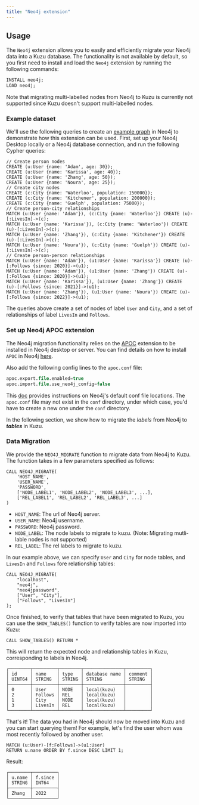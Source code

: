 ```yaml
---
title: "Neo4j extension"
---
```



## Usage
The `Neo4j` extension allows you to easily and efficiently migrate your Neo4j data into a Kuzu database.
The functionality is not available by default, so you first need to install and load the `Neo4j` extension by running the following commands:

```sql
INSTALL neo4j;
LOAD neo4j;
```

Note that migrating multi-labelled nodes from Neo4j to Kuzu is currently not supported since Kuzu doesn't support multi-labelled nodes.

### Example dataset

We'll use the following queries to create an [example graph](/cypher/query-clauses/example-database/) in Neo4j to demonstrate how this extension can be used.
First, set up your Neo4j Desktop locally or a Neo4j database connection, and run the following Cypher queries:

```cypher
// Create person nodes
CREATE (u:User {name: 'Adam', age: 30});
CREATE (u:User {name: 'Karissa', age: 40});
CREATE (u:User {name: 'Zhang', age: 50});
CREATE (u:User {name: 'Noura', age: 25});
// Create city nodes
CREATE (c:City {name: 'Waterloo', population: 150000});
CREATE (c:City {name: 'Kitchener', population: 200000});
CREATE (c:City {name: 'Guelph', population: 75000});
// Create person-city relationships
MATCH (u:User {name: 'Adam'}), (c:City {name: 'Waterloo'}) CREATE (u)-[:LivesIn]->(c);
MATCH (u:User {name: 'Karissa'}), (c:City {name: 'Waterloo'}) CREATE (u)-[:LivesIn]->(c);
MATCH (u:User {name: 'Zhang'}), (c:City {name: 'Kitchener'}) CREATE (u)-[:LivesIn]->(c);
MATCH (u:User {name: 'Noura'}), (c:City {name: 'Guelph'}) CREATE (u)-[:LivesIn]->(c);
// Create person-person relationships
MATCH (u:User {name: 'Adam'}), (u1:User {name: 'Karissa'}) CREATE (u)-[:Follows {since: 2020}]->(u1);
MATCH (u:User {name: 'Adam'}), (u1:User {name: 'Zhang'}) CREATE (u)-[:Follows {since: 2020}]->(u1);
MATCH (u:User {name: 'Karissa'}), (u1:User {name: 'Zhang'}) CREATE (u)-[:Follows {since: 2021}]->(u1);
MATCH (u:User {name: 'Zhang'}), (u1:User {name: 'Noura'}) CREATE (u)-[:Follows {since: 2022}]->(u1);
```

The queries above create a set of nodes of label `User` and `City`, and a set of relationships of label `LivesIn` and `Follows`.

### Set up Neo4j APOC extension
The Neo4j migration functionality relies on the [APOC](https://neo4j.com/labs/apoc/) extension to be installed in Neo4j desktop or server. 
You can find details on how to install `APOC` in Neo4j [here](https://neo4j.com/labs/apoc/5/installation/).

Also add the following config lines to the `apoc.conf` file:
```sql
apoc.export.file.enabled=true
apoc.import.file.use_neo4j_config=false
```
This [doc](https://neo4j.com/docs/operations-manual/current/configuration/file-locations/#neo4j-config) provides instructions on Neo4j's default conf file locations.
The `apoc.conf` file may not exist in the `conf` directory, under which case, you'd have to create a new one under the `conf` directory.

In the following section, we show how to migrate the *labels* from Neo4j to *__tables__* in Kuzu.

### Data Migration

We provide the `NEO4J_MIGRATE` function to migrate data from Neo4j to Kuzu.
The function takes in a few parameters specified as follows:

```cypher
CALL NEO4J_MIGRATE(
    'HOST_NAME',
    'USER_NAME',
    'PASSWORD',
    ['NODE_LABEL1', 'NODE_LABEL2', 'NODE_LABEL3', ...],
    ['REL_LABEL1', 'REL_LABEL2', 'REL_LABEL3', ...]
)
```
- `HOST_NAME`: The url of Neo4j server.
- `USER_NAME`: Neo4j username.
- `PASSWORD`: Neo4j password.
- `NODE_LABEL`: The node labels to migrate to kuzu. (Note: Migrating mutli-lable nodes is not supported)
- `REL_LABEL`: The rel labels to migrate to kuzu.

In our example above, we can specify `User` and `City` for node tables, and `LivesIn` and `Follows` fore relationship tables:
```cypher
CALL NEO4J_MIGRATE(
    "localhost",
    "neo4j",
    "neo4jpassword",
    ["User", "City"],
    ["Follows", "LivesIn"]
);
```

Once finished, to verify that tables that have been migrated to Kuzu, you can use the `SHOW_TABLES()` function to verify tables are now imported into Kuzu:
```cypher
CALL SHOW_TABLES() RETURN *
```

This will return the expected node and relationship tables in Kuzu, corresponding to labels in Neo4j.
```
┌────────┬─────────┬────────┬───────────────┬─────────┐
│ id     │ name    │ type   │ database name │ comment │
│ UINT64 │ STRING  │ STRING │ STRING        │ STRING  │
├────────┼─────────┼────────┼───────────────┼─────────┤
│ 0      │ User    │ NODE   │ local(kuzu)   │         │
│ 2      │ Follows │ REL    │ local(kuzu)   │         │
│ 1      │ City    │ NODE   │ local(kuzu)   │         │
│ 3      │ LivesIn │ REL    │ local(kuzu)   │         │
└────────┴─────────┴────────┴───────────────┴─────────┘
```

That's it! The data you had in Neo4j should now be moved into Kuzu and you can start querying them!
For example, let's find the user whom was most recently followed by another user.

```cypher
MATCH (u:User)-[f:Follows]->(u1:User)
RETURN u.nane ORDER BY f.since DESC LIMIT 1;
```

Result:
```
┌────────┬─────────┐
│ u.name │ f.since │
│ STRING │ INT64   │
├────────┼─────────┤
│ Zhang  │ 2022    │
└────────┴─────────┘
```
